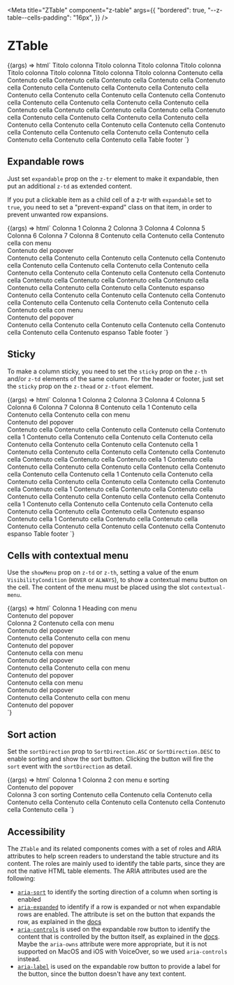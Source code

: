 
<Meta
  title="ZTable"
  component="z-table"
  args={{
    "bordered": true,
    "--z-table--cells-padding": "16px",
  }}
/>

# ZTable

<Canvas>
  <Story name="ZTable">
    {(args) => html`<z-table
      class="z-table-demo"
      .bordered=${args.bordered}
      style=${styleMap({
        "--z-table--cells-padding": args["--z-table--cells-padding"],
      })}
    >
      <z-thead>
        <z-tr>
          <z-th>Titolo colonna</z-th>
          <z-th>Titolo colonna</z-th>
          <z-th>Titolo colonna</z-th>
          <z-th>Titolo colonna</z-th>
          <z-th>Titolo colonna</z-th>
          <z-th>Titolo colonna</z-th>
          <z-th>Titolo colonna</z-th>
          <z-th>Titolo colonna</z-th>
        </z-tr>
      </z-thead>
      <z-tbody>
        <z-tr>
          <z-td>Contenuto cella</z-td>
          <z-td>Contenuto cella</z-td>
          <z-td>Contenuto cella</z-td>
          <z-td>Contenuto cella</z-td>
          <z-td>Contenuto cella</z-td>
          <z-td>Contenuto cella</z-td>
          <z-td>Contenuto cella</z-td>
          <z-td>Contenuto cella</z-td>
        </z-tr>
        <z-tr>
          <z-td>Contenuto cella</z-td>
          <z-td>Contenuto cella</z-td>
          <z-td>Contenuto cella</z-td>
          <z-td>Contenuto cella</z-td>
          <z-td>Contenuto cella</z-td>
          <z-td>Contenuto cella</z-td>
          <z-td>Contenuto cella</z-td>
          <z-td>Contenuto cella</z-td>
        </z-tr>
        <z-tr>
          <z-td>Contenuto cella</z-td>
          <z-td>Contenuto cella</z-td>
          <z-td>Contenuto cella</z-td>
          <z-td>Contenuto cella</z-td>
          <z-td>Contenuto cella</z-td>
          <z-td>Contenuto cella</z-td>
          <z-td>Contenuto cella</z-td>
          <z-td>Contenuto cella</z-td>
        </z-tr>
        <z-tr>
          <z-td>Contenuto cella</z-td>
          <z-td>Contenuto cella</z-td>
          <z-td>Contenuto cella</z-td>
          <z-td>Contenuto cella</z-td>
          <z-td>Contenuto cella</z-td>
          <z-td>Contenuto cella</z-td>
          <z-td>Contenuto cella</z-td>
          <z-td>Contenuto cella</z-td>
        </z-tr>
        <z-tr>
          <z-td>Contenuto cella</z-td>
          <z-td>Contenuto cella</z-td>
          <z-td>Contenuto cella</z-td>
          <z-td>Contenuto cella</z-td>
          <z-td>Contenuto cella</z-td>
          <z-td>Contenuto cella</z-td>
          <z-td>Contenuto cella</z-td>
          <z-td>Contenuto cella</z-td>
        </z-tr>
      </z-tbody>
      <z-tfoot>
        <z-tr>
          <z-td colspan="8">Table footer</z-td>
        </z-tr>
      </z-tfoot>
    </z-table>`}
  </Story>
</Canvas>

## Expandable rows

Just set `expandable` prop on the `z-tr` element to make it expandable, then put an additional `z-td` as extended content.

If you put a clickable item as a child cell of a z-tr with `expandable` set to `true`, you need to set a "prevent-expand" class on that item, in order to prevent unwanted row expansions.

<Canvas>
  <Story name="Expandable rows">
    {(args) => html`<z-table
      class="z-table-demo"
      .bordered=${args.bordered}
      style=${styleMap({
        "--z-table--cells-padding": args["--z-table--cells-padding"],
      })}
    >
      <z-thead>
        <z-tr>
          <z-th>Colonna 1</z-th>
          <z-th>Colonna 2</z-th>
          <z-th>Colonna 3</z-th>
          <z-th>Colonna 4</z-th>
          <z-th>Colonna 5</z-th>
          <z-th>Colonna 6</z-th>
          <z-th>Colonna 7</z-th>
          <z-th>Colonna 8</z-th>
        </z-tr>
      </z-thead>
      <z-tbody>
        <z-tr>
          <z-td>Contenuto cella</z-td>
          <z-td>Contenuto cella</z-td>
          <z-td show-menu>
            <span>Contenuto cella con menu</span>
            <div slot="contextual-menu">Contenuto del popover</div></z-td
          >
          <z-td>Contenuto cella</z-td>
          <z-td>Contenuto cella</z-td>
          <z-td>Contenuto cella</z-td>
          <z-td>Contenuto cella</z-td>
          <z-td>Contenuto cella</z-td>
        </z-tr>
        <z-tr>
          <z-td>Contenuto cella</z-td>
          <z-td>Contenuto cella</z-td>
          <z-td>Contenuto cella</z-td>
          <z-td>Contenuto cella</z-td>
          <z-td>Contenuto cella</z-td>
          <z-td>Contenuto cella</z-td>
          <z-td>Contenuto cella</z-td>
          <z-td>Contenuto cella</z-td>
        </z-tr>
        <z-tr expandable>
          <z-td>Contenuto cella</z-td>
          <z-td>Contenuto cella</z-td>
          <z-td>
            <span>Contenuto cella</span>
            <z-button
              class="prevent-expand"
              onclick="alert('button clicked without expanding the row')"
              icon="plus"
              size="x-small"
            ></z-button
          ></z-td>
          <z-td>Contenuto cella</z-td>
          <z-td>Contenuto cella</z-td>
          <z-td>Contenuto cella</z-td>
          <z-td>Contenuto cella</z-td>
          <z-td>Contenuto cella</z-td>
          <z-td>Contenuto espanso</z-td>
        </z-tr>
        <z-tr>
          <z-td>Contenuto cella</z-td>
          <z-td>Contenuto cella</z-td>
          <z-td>Contenuto cella</z-td>
          <z-td>Contenuto cella</z-td>
          <z-td>Contenuto cella</z-td>
          <z-td>Contenuto cella</z-td>
          <z-td>Contenuto cella</z-td>
          <z-td>Contenuto cella</z-td>
        </z-tr>
        <z-tr expandable>
          <z-td>Contenuto cella</z-td>
          <z-td show-menu="always">
            <span>Contenuto cella con menu</span>
            <div slot="contextual-menu">Contenuto del popover</div></z-td
          >
          <z-td>Contenuto cella</z-td>
          <z-td>Contenuto cella</z-td>
          <z-td>Contenuto cella</z-td>
          <z-td>Contenuto cella</z-td>
          <z-td>Contenuto cella</z-td>
          <z-td>Contenuto cella</z-td>
          <z-td>Contenuto espanso</z-td>
        </z-tr>
      </z-tbody>
      <z-tfoot>
        <z-tr>
          <z-td colspan="8">Table footer</z-td>
        </z-tr>
      </z-tfoot>
    </z-table>`}
  </Story>
</Canvas>

## Sticky

To make a column sticky, you need to set the `sticky` prop on the `z-th` and/or `z-td` elements of the same column.
For the header or footer, just set the `sticky` prop on the `z-thead` or `z-tfoot` element.

<Canvas>
  <Story
    name="Sticky"
    args={{
      stickyHeader: true,
      stickyFooter: true,
      stickFirstColumn: true,
    }}
  >
    {(args) => html`<z-table
      class="z-table-demo"
      .bordered=${args.bordered}
      style=${styleMap({
        "--z-table--cells-padding": args["--z-table--cells-padding"],
        "height": "400px",
      })}
    >
      <z-thead .sticky=${args.stickyHeader}>
        <z-tr>
          <z-th .sticky=${args.stickFirstColumn}>Colonna 1</z-th>
          <z-th>Colonna 2</z-th>
          <z-th>Colonna 3</z-th>
          <z-th>Colonna 4</z-th>
          <z-th>Colonna 5</z-th>
          <z-th>Colonna 6</z-th>
          <z-th>Colonna 7</z-th>
          <z-th>Colonna 8</z-th>
        </z-tr>
      </z-thead>
      <z-tbody>
        <z-tr>
          <z-td .sticky=${args.stickFirstColumn}>Contenuto cella 1</z-td>
          <z-td>Contenuto cella</z-td>
          <z-td>Contenuto cella</z-td>
          <z-td show-menu>
            <span>Contenuto cella con menu</span>
            <div slot="contextual-menu">Contenuto del popover</div></z-td
          >
          <z-td>Contenuto cella</z-td>
          <z-td>Contenuto cella</z-td>
          <z-td>Contenuto cella</z-td>
          <z-td>Contenuto cella</z-td>
        </z-tr>
        <z-tr>
          <z-td .sticky=${args.stickFirstColumn}>Contenuto cella 1</z-td>
          <z-td>Contenuto cella</z-td>
          <z-td>Contenuto cella</z-td>
          <z-td>Contenuto cella</z-td>
          <z-td>Contenuto cella</z-td>
          <z-td>Contenuto cella</z-td>
          <z-td>Contenuto cella</z-td>
          <z-td>Contenuto cella</z-td>
        </z-tr>
        <z-tr>
          <z-td .sticky=${args.stickFirstColumn}>Contenuto cella 1</z-td>
          <z-td>Contenuto cella</z-td>
          <z-td>Contenuto cella</z-td>
          <z-td>Contenuto cella</z-td>
          <z-td>Contenuto cella</z-td>
          <z-td>Contenuto cella</z-td>
          <z-td>Contenuto cella</z-td>
          <z-td>Contenuto cella</z-td>
        </z-tr>
        <z-tr>
          <z-td .sticky=${args.stickFirstColumn}>Contenuto cella 1</z-td>
          <z-td>Contenuto cella</z-td>
          <z-td>Contenuto cella</z-td>
          <z-td>Contenuto cella</z-td>
          <z-td>Contenuto cella</z-td>
          <z-td>Contenuto cella</z-td>
          <z-td>Contenuto cella</z-td>
          <z-td>Contenuto cella</z-td>
        </z-tr>
        <z-tr>
          <z-td .sticky=${args.stickFirstColumn}>Contenuto cella 1</z-td>
          <z-td>Contenuto cella</z-td>
          <z-td>Contenuto cella</z-td>
          <z-td>Contenuto cella</z-td>
          <z-td>Contenuto cella</z-td>
          <z-td>Contenuto cella</z-td>
          <z-td>Contenuto cella</z-td>
          <z-td>Contenuto cella</z-td>
        </z-tr>
        <z-tr>
          <z-td .sticky=${args.stickFirstColumn}>Contenuto cella 1</z-td>
          <z-td>Contenuto cella</z-td>
          <z-td>Contenuto cella</z-td>
          <z-td>Contenuto cella</z-td>
          <z-td>Contenuto cella</z-td>
          <z-td>Contenuto cella</z-td>
          <z-td>Contenuto cella</z-td>
          <z-td>Contenuto cella</z-td>
        </z-tr>
        <z-tr expandable>
          <z-td .sticky=${args.stickFirstColumn}>Contenuto cella 1</z-td>
          <z-td>Contenuto cella</z-td>
          <z-td>Contenuto cella</z-td>
          <z-td>Contenuto cella</z-td>
          <z-td>Contenuto cella</z-td>
          <z-td>Contenuto cella</z-td>
          <z-td>Contenuto cella</z-td>
          <z-td>
            <span>Contenuto cella</span>
            <z-button
              class="prevent-expand"
              onclick="alert('button clicked')"
              icon="plus"
              size="x-small"
            ></z-button
          ></z-td>
          <z-td>Contenuto espanso</z-td>
        </z-tr>
        <z-tr expandable>
          <z-td .sticky=${args.stickFirstColumn}>Contenuto cella 1</z-td>
          <z-td>Contenuto cella</z-td>
          <z-td>Contenuto cella</z-td>
          <z-td>Contenuto cella</z-td>
          <z-td>Contenuto cella</z-td>
          <z-td>Contenuto cella</z-td>
          <z-td>Contenuto cella</z-td>
          <z-td>Contenuto cella</z-td>
          <z-td>Contenuto espanso</z-td>
        </z-tr>
      </z-tbody>
      <z-tfoot .sticky=${args.stickyFooter}>
        <z-tr>
          <z-td colspan="8">Table footer</z-td>
        </z-tr>
      </z-tfoot>
    </z-table>`}
  </Story>
</Canvas>

## Cells with contextual menu

Use the `showMenu` prop on `z-td` or `z-th`, setting a value of the enum `VisibilityCondition` (`HOVER` or `ALWAYS`), to show a contextual menu button on the cell. The content of the menu must be placed using the slot `contextual-menu`.

<Canvas>
  <Story
    name="Cells with contextual menu"
    argTypes={{
      showMenu: {
        control: {
          type: "inline-radio",
          labels: {
            null: "hidden",
          },
        },
        options: [null, ...Object.values(VisibilityCondition)],
      },
    }}
    args={{
      showMenu: VisibilityCondition.HOVER,
    }}
  >
    {(args) => html`<z-table
      class="z-table-demo"
      .bordered=${args.bordered}
      style=${styleMap({
        "--z-table--cells-padding": args["--z-table--cells-padding"],
      })}
    >
      <z-thead>
        <z-tr>
          <z-th>Colonna 1</z-th>
          <z-th .showMenu=${args.showMenu}>
            Heading con menu
            <div slot="contextual-menu">Contenuto del popover</div>
          </z-th>
          <z-th>Colonna 2</z-th>
        </z-tr>
      </z-thead>
      <z-tbody>
        <z-tr>
          <z-td .showMenu=${args.showMenu}>
            <span>Contenuto cella con menu</span>
            <div slot="contextual-menu">Contenuto del popover</div>
          </z-td>
          <z-td>Contenuto cella</z-td>
          <z-td .showMenu=${args.showMenu}>
            <span>Contenuto cella con menu</span>
            <div slot="contextual-menu">Contenuto del popover</div>
          </z-td>
        </z-tr>
        <z-tr>
          <z-td .showMenu=${args.showMenu}>
            <span>Contenuto cella con menu</span>
            <div slot="contextual-menu">Contenuto del popover</div>
          </z-td>
          <z-td>Contenuto cella</z-td>
          <z-td .showMenu=${args.showMenu}>
            <span>Contenuto cella con menu</span>
            <div slot="contextual-menu">Contenuto del popover</div>
          </z-td>
        </z-tr>
        <z-tr>
          <z-td .showMenu=${args.showMenu}>
            <span>Contenuto cella con menu</span>
            <div slot="contextual-menu">Contenuto del popover</div>
          </z-td>
          <z-td>Contenuto cella</z-td>
          <z-td .showMenu=${args.showMenu}>
            <span>Contenuto cella con menu</span>
            <div slot="contextual-menu">Contenuto del popover</div>
          </z-td>
        </z-tr>
      </z-tbody>
    </z-table>`}
  </Story>
</Canvas>

## Sort action

Set the `sortDirection` prop to `SortDirection.ASC` or `SortDirection.DESC` to enable sorting and show the sort button.
Clicking the button will fire the `sort` event with the `sortDirection` as detail.

<Canvas>
  <Story name="Sort action">
    {(args) => html`<z-table
      class="z-table-demo"
      .bordered=${args.bordered}
      style=${styleMap({
        "--z-table--cells-padding": args["--z-table--cells-padding"],
      })}
    >
      <z-thead>
        <z-tr>
          <z-th>Colonna 1</z-th>
          <z-th
            .sortDirection=${SortDirection.ASC}
            .showMenu=${VisibilityCondition.HOVER}
          >
            Colonna 2 con menu e sorting
            <div slot="contextual-menu">Contenuto del popover</div>
          </z-th>
          <z-th .sortDirection=${SortDirection.DESC}>Colonna 3 con sorting</z-th>
        </z-tr>
      </z-thead>
      <z-tbody>
        <z-tr>
          <z-td>Contenuto cella</z-td>
          <z-td>Contenuto cella</z-td>
          <z-td>Contenuto cella</z-td>
        </z-tr>
        <z-tr>
          <z-td>Contenuto cella</z-td>
          <z-td>Contenuto cella</z-td>
          <z-td>Contenuto cella</z-td>
        </z-tr>
        <z-tr>
          <z-td>Contenuto cella</z-td>
          <z-td>Contenuto cella</z-td>
          <z-td>Contenuto cella</z-td>
        </z-tr>
      </z-tbody>
    </z-table>`}
  </Story>
</Canvas>

## Accessibility

The `ZTable` and its related components comes with a set of roles and ARIA attributes to help screen readers to understand the table structure and its content. The roles are mainly used to identify the table parts, since they are not the native HTML table elements. The ARIA attributes used are the following:

- [`aria-sort`](https://www.w3.org/TR/wai-aria-1.1/#aria-sort) to identify the sorting direction of a column when sorting is enabled
- [`aria-expanded`](https://www.w3.org/TR/wai-aria-1.1/#aria-expanded) to identify if a row is expanded or not when expandable rows are enabled. The attribute is set on the button that expands the row, as explained in the [docs](https://developer.mozilla.org/en-US/docs/Web/Accessibility/ARIA/Attributes/aria-expanded)
- [`aria-controls`](https://www.w3.org/TR/wai-aria-1.1/#aria-controls) is used on the expandable row button to identify the content that is controlled by the button itself, as explained in the [docs](https://developer.mozilla.org/en-US/docs/Web/Accessibility/ARIA/Attributes/aria-controls). Maybe the `aria-owns` attribute were more appropriate, but it is not supported on MacOS and iOS with VoiceOver, so we used `aria-controls` instead.
- [`aria-label`](https://www.w3.org/TR/wai-aria-1.1/#aria-label) is used on the expandable row button to provide a label for the button, since the button doesn't have any text content.

<ArgsTable of="z-table" />
